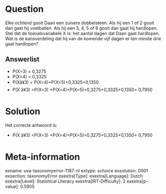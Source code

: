 Question
========

Elke ochtend gooit Daan een zuivere dobbelsteen. Als hij een 1 of 2
gooit dan gaat hij voetballen. Als hij een 3, 4, 5 of 6 gooit dan gaat
hij hardlopen. Stel dat de toevalsvariabele X is: het aantal dagen dat
Daan gaat hardlopen. Wat is de kansverdeling dat hij van de komende vijf
dagen er ten minste drie gaat hardlopen?

Answerlist
----------

* P(X=3) = 0,3275
* P(X=4) = 0,3325
* P(Xâ¥3) = P(X=4)+P(X=5)=0,3325+0,1350
* P(X â¥3) =P(X=3) +P(X=4)+P(X=5)=0,3275+0,3325+0,1350= 0,7950

Solution
========

Het correcte antwoord is: 

* P(X â¥3) =P(X=3) +P(X=4)+P(X=5)=0,3275+0,3325+0,1350= 0,7950

Meta-information
================
exname: uva-taxonomyerror--1187-nl
extype: schoice
exsolution: 0001
exsection: taxonomyError 
exextra[Type]: 
exextra[Language]: Dutch
exextra[Level]: Statistical Literacy
exextra[IRT-Difficulty]: 2
exextra[p-value]: 0.5905
